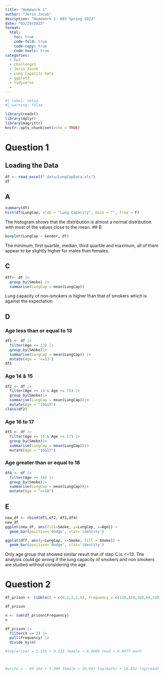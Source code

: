 ```yaml
---
title: "Homework 1"
author: "Jerin Jacob"
desription: "Homework 1- 603 Spring 2023"
date: "03/20/2023"
format:
  html:
    toc: true
    code-fold: true
    code-copy: true
    code-tools: true
categories:
  - hw1
  - challenge1
  - Jerin Jacob
  - Lung Capacity Data
  - ggplot2
  - tidyverse
  - 
---
```


```r
#| label: setup
#| warning: false

library(readxl)
library(dplyr)
library(magrittr)
knitr::opts_chunk$set(echo = TRUE)
```
# Question 1

## Loading the Data

```r
df <- read_excel("_data/LungCapData.xls")
df
```

## A
```r
summary(df)
hist(df$LungCap, xlab = "Lung Capacity", main = "", freq = F)

```
The histogram shows that the distribution is almost a normal distribution with most of the values close to the mean. 
## B
```r
boxplot(LungCap ~ Gender, df)

```
The minimum, first quartile, median, third quartile and maximum, all of them appear to be slightly higher for males than females.

## C
```r
dff<- df |>
  group_by(Smoke) |>
  summarise(LungCap = mean(LungCap))
```

Lung capacity of non-smokers is higher than that of smokers which is against the expectation

## D
### Age less than or equal to 13
```r
df1 <- df |>
  filter(Age <= 13) |>
  group_by(Smoke)|>
  summarise(LungCap = mean(LungCap)) |>
  mutate(Age = "<=13")
df1
```

### Age 14 & 15
```r
df2 <- df |>
  filter(Age >= 14 & Age <= 15) |>
  group_by(Smoke)|>
  summarise(LungCap = mean(LungCap))|>
  mutate(Age = "14&15")
class(df2)
```

### Age 16 to 17

```r
df3 <- df |>
  filter(Age >= 16 & Age <= 17) |>
  group_by(Smoke)|>
  summarise(LungCap = mean(LungCap))|>
  mutate(Age = "16&17")
```

### Age greater than or equal to 18

```r
df4 <- df |>
  filter(Age >= 18) |>
  group_by(Smoke)|>
  summarise(LungCap = mean(LungCap))|>
  mutate(Age = ">=18")
```

## E
```r
new_df <- rbind(df1,df2, df3,df4)
new_df
ggplot(new_df, aes(fill=Smoke, y=LungCap, x=Age)) +
  geom_bar(position='dodge', stat='identity')

ggplot(dff, aes(y=LungCap, x=Smoke, fill = Smoke)) +
  geom_bar(position='dodge', stat='identity')  

```
Only age group that showed similar result that of step C is <=13. The analysis could go wrong if the lung capacity of smokers and non smokers are studied without considering the age.

# Question 2

```r
df_prison <- tibble(X = c(0,1,2,3,4), Frequency = c(128,434,160,64,24))

df_prison

n <- sum(df_prison$Frequency)
n

```

```r
df_prison |>
  filter(X == 2) |>
  pull(Frequency) |>
  divide_by(n)

```

```r
#log(write) = 3.135 + 0.115 female + 0.0066 read + 0.0077 math



#write = - 99.164 + 5.389 female + 20.941 log(math) + 16.852 log(read)



```


